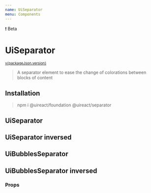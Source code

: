 ```yaml
---
name: UiSeparator
menu: Components
---
```





<UiBadge category="warning">❗️ Beta</UiBadge>

# UiSeparator

<sup>
  <a href="https://github.com/inavac182/ui-react/blob/main/packages/separator/" target="_blank">
    v{packageJson.version}
  </a>
</sup>

> A separator element to ease the change of colorations between blocks of content

## Installation

> npm i @uireact/foundation @uireact/separator

## UiSeparator

<Playground>
  <UiSeparator from="primary" to="secondary" />
</Playground>

## UiSeparator inversed

<Playground>
  <UiSeparator from="primary" to="secondary" inverse />
</Playground>

## UiBubblesSeparator

<Playground>
  <UiBubblesSeparator from="secondary" to="primary" />
</Playground>

## UiBubblesSeparator inversed

<Playground>
  <UiBubblesSeparator from="secondary" to="primary" inverse />
</Playground>

### Props

<Props of={UiBubblesSeparator} />
